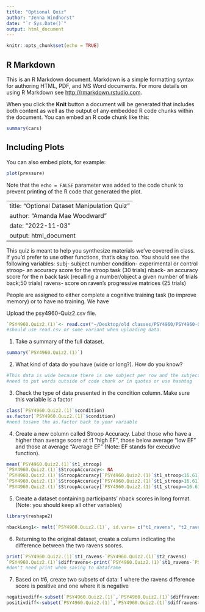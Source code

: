 ---
title: "Optional Quiz"
author: "Jenna Windhorst"
date: "`r Sys.Date()`"
output: html_document
---

```{r setup, include=FALSE}
knitr::opts_chunk$set(echo = TRUE)
```

## R Markdown

This is an R Markdown document. Markdown is a simple formatting syntax for authoring HTML, PDF, and MS Word documents. For more details on using R Markdown see <http://rmarkdown.rstudio.com>.

When you click the **Knit** button a document will be generated that includes both content as well as the output of any embedded R code chunks within the document. You can embed an R code chunk like this:

```{r cars}
summary(cars)
```

## Including Plots

You can also embed plots, for example:

```{r pressure, echo=FALSE}
plot(pressure)
```

Note that the `echo = FALSE` parameter was added to the code chunk to prevent printing of the R code that generated the plot.

---
title: "Optional Dataset Manipulation Quiz"
author: "Amanda Mae Woodward"
date: "2022-11-03"
output: html_document
---
This quiz is meant to help you synthesize materials we've covered in class. If you'd prefer to use other functions, that's okay too. 
You should see the following variables: 
subj- subject number
condition- experimental or control
stroop- an accuracy score for the stroop task (30 trials)
nback- an accuracy score for the n back task (recalling a number/object a given number of trials back;50 trials)
ravens- score on raven's progressive matrices (25 trials)

People are assigned to either complete a cognitive training task (to improve memory) or to have no training. We have  

Upload the psy4960-Quiz2.csv file.
```{r}
`PSY4960.Quiz2.(1)`<- read.csv("~/Desktop/old classes/PSY4960/PSY4960-Quiz2.csv")
#should use read.csv or some variant when uploading data. 
```

1. Take a summary of the full dataset.
```{r}
summary(`PSY4960.Quiz2.(1)`)
```

2. What kind of data do you have (wide or long?). How do you know?
```{r}
#This data is wide because there is one subject per row and the subjects are not repeated. It goes down the data set numerically and lists the different factors by each subject. This relates to wide data format.
#need to put words outside of code chunk or in quotes or use hashtag
```
3. Check the type of data presented in the condition column. Make sure this variable is a factor
```{r}
class(`PSY4960.Quiz2.(1)`$condition)
as.factor(`PSY4960.Quiz2.(1)`$condition)
#need tosave the as.factor back to your variable
```

4. Create a new column called Stroop Accuracy.
Label those who have a higher than average score at t1 "high EF", those below average "low EF" and those at average "Average EF" (Note: EF stands for executive function). 
```{r}
mean(`PSY4960.Quiz2.(1)`$t1_stroop)
`PSY4960.Quiz2.(1)`$StroopAccuracy<- NA
`PSY4960.Quiz2.(1)`$StroopAccuracy[`PSY4960.Quiz2.(1)`$t1_stroop<16.61]<-"low EF"
`PSY4960.Quiz2.(1)`$StroopAccuracy[`PSY4960.Quiz2.(1)`$t1_stroop>16.61]<-"high EF"
`PSY4960.Quiz2.(1)`$StroopAccuracy[`PSY4960.Quiz2.(1)`$t1_stroop==16.61]<-"average EF"
```

5. Create a dataset containing participants' nback scores in long format. (Note: you should keep all other variables)
```{r}
library(reshape2)

nbackLong1<- melt(`PSY4960.Quiz2.(1)`, id.vars= c("t1_ravens", "t2_ravens", "t1_stroop","t2_stroop","StroopAccuracy"), measure.vars= c("t1_nback", "t2_nback"), variable.name= "nback", value.name= "nbackscores" )
```
6. Returning to the original dataset, create a column indicating the difference between the two ravens scores. 
```{r}
print(`PSY4960.Quiz2.(1)`$t1_ravens-`PSY4960.Quiz2.(1)`$t2_ravens)
`PSY4960.Quiz2.(1)`$diffravens<-print(`PSY4960.Quiz2.(1)`$t1_ravens-`PSY4960.Quiz2.(1)`$t2_ravens)
#don't need print when saving to dataframe
```

7. Based on #6, create two subsets of data: 1 where the ravens difference score is positive and one where it is negative
```{r}
negativediff<-subset(`PSY4960.Quiz2.(1)`,`PSY4960.Quiz2.(1)`$diffravens<0)
positivdiff<-subset(`PSY4960.Quiz2.(1)`,`PSY4960.Quiz2.(1)`$diffravens>0)
```
